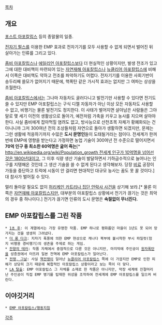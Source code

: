 [[목차]]

== 개요 ==
[[포스트 아포칼립스]] 등의 종말물의 일종.

[[전자기 펄스]]를 이용한 EMP 효과로 전자기기를 모두 사용할 수 없게 되면서 벌어진 뒤 살아가는 인류를 그리고 있다.

[[좀비 아포칼립스]]나 [[에일리언 아포칼립스]]보다 더 현실적인 상황이지만, 발생 전조가 있고 그에 대한 대비책이 마련되어 있는 [[자연재해 아포칼립스]]나 [[뉴클리어 아포칼립스]]에 비해서 이쪽은 대비책도 약하고 전조를 파악하기도 어렵다. 전자기기를 이용한 사회기반이 송두리째 쓸모가 없어지기 때문에, 핵폭탄 같은 가시적 효과는 없지만 그 여파는 상상을 초월한다.

[[좀비 아포칼립스]]에서는 그나마 자동차도 굴러다니고 발전기만 사용할 수 있다면 전기도 쓸 수 있지만 EMP 아포칼립스는 구식 디젤 자동차가 아닌 이상 모든 자동차도 사용할 수 없고, 비행기는 물론 발전기도 정지한다. 이 사태가 벌어지면 살아남은 사람들은 그야말로 몇 세기 이전의 생활상으로 돌아가, 예전처럼 가축을 키우고 농사를 지으며 살아야 한다. 사실 좀비에게 잡아먹힐 염려도 없고, 방사능으로 산천초목 자체가 황폐화되는 건 아니니까 그저 300여년 전의 조상들처럼 자연으로 돌아가 생활하면 되겠지만, 문제는 그런 생활에 적응하기까지 수많은 '''도시 문명인'''들이 도태될거라는 점이다. 전세계가 한꺼번에 EMP에 영향을 받는다고 가정하면 농업 기술이 300여년 전 수준으로 떨어지면서 '''70억 인구 중 최소한 60억명은 굶어 죽는'''[* [[http://en.wikipedia.org/wiki/Population_growth 전세계 인구가 10억명을 넘어선 것은 1800년대]]이고, 그 이후 식량 생산 기술이 발달하면서 기하급수적으로 늘어나는 인구를 지탱해온 것인데 그 생산 기술을 쓸 수 없게 된다고 생각해보자. 당장 [[비료]] 공장이 가동을 중단하고 트럭에 시동이 안 걸리면 현대적인 대규모 농사는 꿈도 못 꿀 것이다.] 대 참사가 벌어질 수 있다.

멀리 돌아갈 필요도 없이 [[허리케인 카트리나 집단 안락사 사건]]을 상기해 보라.[* 물론 이쪽은 [[자연재해 아포칼립스]]지만, 대부분의 아포칼립스 상황에서 전기가 끊기는 것은 최악의 경우 중 하나이다.] 전기가 끊기면 인류의 도시 문명은 '''속절없이 무너진다.'''

== EMP 아포칼립스를 그린 작품 ==
 * [[1초 후]]: 이 계열에서는 가장 유명한 작품. EMP 하나로 평화롭던 마을이 1년도 못 되어 망가지는 것을 생생히 그려냈다.
 * [[더 롱 다크]]: 지자기 폭풍에 의한 EMP 현상으로 캐나다 북부에 불시착한 부시 파일럿(험지 비행용 경비행기)의 생존을 주제로 하는 게임.
 * [[잔향의 테러]]: 작품 자체에서 중점적으로 다룬 것은 아니지만, 마지막에 주인공이 [[원자폭탄]]을 성층권에서 터뜨려 일본 전역에 EMP 아포칼립스가 일어난다.
 * [[전쟁, 그날]]: 사실 [[핵전쟁]]이 일어난 [[뉴클리어 아포칼립스]] 쪽에 더 가깝지만 EMP로 인한 피해가 상당히 크기 때문에 복합적인 아포칼립스 상황이라고 보는 쪽이 더 맞다.
 * [[LA 탈출]]: EMP 아포칼립스 그 자체를 소재로 한 작품은 아니지만, 막장 세계에 진절머리난 주인공이 직접 EMP 병기를 탑재한 위성을 조작하여 전세계에 EMP 아포칼립스를 일으켜 버린다.

== 이야깃거리 ==
 * [[EMP 아포칼립스/행동지침]]

[[각주]]
